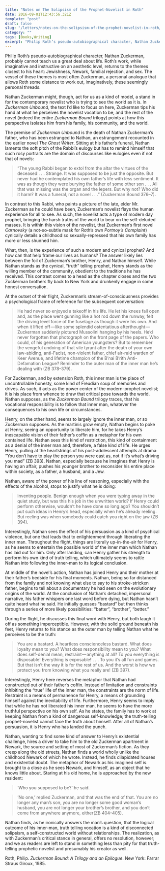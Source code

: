 ```yaml
---
title: "Notes on The Solipsism of the Prophet-Novelist in Roth"
date: 2016-09-01T12:43:56.321Z
template: "post"
draft: false
slug: "/letters/notes-on-the-solipsism-of-the-prophet-novelist-in-roth/"
category: ""
tags: [Books,Writing]
excerpt: "Philip Roth’s pseudo-autobiographical character, Nathan Zuckerman, probably cannot teach us a great deal about life. Roth’s work, while imaginative and instructive on an aesthetic level, returns to…"
---
```



Philip Roth’s pseudo-autobiographical character, Nathan Zuckerman, probably cannot teach us a great deal about life. Roth’s work, while imaginative and instructive on an aesthetic level, returns to the themes closest to his heart: Jewishness, Newark, familial rejection, and sex. The vessel of these themes is most often Zuckerman, a personal analogue that allows Roth some distance to work out, imaginatively, these seemingly personal threads.

Nathan Zuckerman might, though, act for us as a kind of model, a stand in for the contemporary novelist who is trying to see the world as it is. In _Zuckerman Unbound_, the text I’d like to focus on here, Zuckerman tips his hand at what he perceives the novelist vocation to be, and the rest of the novel (indeed the entire _Zuckerman Bound_ trilogy) points at how this perspective isolates him from his family, his community, and the world.

The premise of _Zuckerman Unbound_ is the death of Nathan Zuckerman’s father, who has been estranged to Nathan, an estrangement recounted in the earlier novel _The Ghost Writer_. Sitting at his father’s funeral, Nathan laments the soft pitch of the Rabbi’s eulogy but has to remind himself that such rosy portraits are the domain of discourses like eulogies even if not that of novels:

> “The young Rabbi began to extol from the altar the virtues of the deceased . . . Strange. It was supposed to be just the opposite. But never had he contemplated his own father’s life with less sentiment. It was as though they were burying the father of some other son . . . All that was missing was the organ and the lepers. But why not? Who did it harm? It was a funeral, not a novel . . .” (Zuckerman Bound 376–7).

In contrast to this Rabbi, who paints a picture of the late, elder Mr. Zuckerman as he could have been, Zuckerman’s novelist flays the human experience for all to see. As such, the novelist acts a type of modern day prophet, bringing the harsh truths of the world to bear on the self-deluded masses. It is within this vision of the novelist, that Zuckerman’s first novel _Carnovsky_ (a not-so-subtle mask for Roth’s own _Portnoy’s Complaint_) cynically details a childhood so sexually-repressed that his own family has more or less shunned him.

What, then, is the experience of such a modern and cynical prophet? And how can that help frame our lives as humans? The answer likely lies between the foil of Zuckerman’s brother, Henry, and Nathan himself. While Nathan stands as the cynical, “truth” telling prophet, Henry stands as the willing member of the community, obedient to the traditions he has received. This contrast comes to a head as the chapter closes and the two Zuckerman brothers fly back to New York and drunkenly engage in some honest conversation.

At the outset of their flight, Zuckerman’s stream-of-consciousness provides a psychological frame of reference for the subsequent conversation:

> He had never so enjoyed a takeoff in his life. He let his knees fall open and, as the place went gunning like a hot rod down the runway, felt the driving level force of the fuselage as though it were his own. And when it lifted off — like some splendid ostentatious afterthought — Zuckerman suddenly pictured Mussolini hanging by his heels. He’d never forgotten that photograph on the front page of the papers. Who could, of his generation of American youngsters? But to remember the vengeful undoing of that vile tyrant after the death of your own law-abiding, anti-Facist, non-violent father, chief air-raid warden of Keer Avenue, and lifetime champion of the B’nai B’rith Anti-Defamation League? Reminder to the outer man of the inner man he’s dealing with (ZB 378–379).

For Zuckerman, and by extension Roth, this inner man is the place of uncontrollable honesty, some kind of Freudian soup of memories and drives. As such, it acts as the power center of the modern-prophet novelist; it is his place from whence to draw that critical pose towards the world. Nathan supposes, as the _Zuckerman Bound_ trilogy traces, that his vocational responsibility is to follow that inner man, whatever the consequences to his own life or circumstances.

Henry, on the other hand, seems to largely ignore the inner man, or so Zuckerman supposes. As the martinis grow empty, Nathan begins to poke at Henry, seeing an opportunity to liberate him, for he takes Henry’s inescapable vision of their father’s coffin as a metaphor for his own contained life. Nathan sees this kind of restriction, this kind of containment as a denial of the inner man and, therefore, a false kind of life. He urges Henry, pulling at the heartstrings of his post-adolescent attempts at drama: “You don’t have to play the person you were cast as, not if it’s what’s driving you mad” (ZB 393). Nathan, especially because he imagines that Henry is having an affair, pushes his younger brother to reconsider his entire place within society, as a father, a husband, and a Jew.

Nathan, aware of the power of his line of reasoning, especially with the effects of the alcohol, stops to justify what he is doing:

> Inventing people. Benign enough when you were typing away in the quiet study, but was this his job in the unwritten world? If Henry could perform otherwise, wouldn’t he have done so long ago? You shouldn’t put such ideas in Henry’s head, especially when he’s already reeling. But reeling was when somebody could catch you right on the jaw (ZB 394).

Interestingly, Nathan sees the effect of his persuasion as a kind of psychical violence, but one that leads that to enlightenment through liberating the inner man. Throughout the flight, things are literally up-in-the-air for Henry, as he seems to entertain the possible world of the inner man which Nathan has laid out for him. Only after landing, can Henry gather his strength to perform his own kind of truth telling, which ultimately seems to rattle Nathan into following the inner-man to its logical conclusion.

At middle of the novel’s action, Nathan has joined Henry and their mother at their father’s bedside for his final moments. Nathan, being so far distanced from the family and not knowing what else to say to his stroke-stricken father, begins to tell about a documentary he had seen on the evolutionary origins of the world. At the conclusion of Nathan’s detached, impersonal narrative, his father whispers one last word before dying, but Nathan hasn’t quite heard what he said. He initially guesses “bastard” but then thinks through a series of more likely possibilities: “batter”, “brother”, “better.”

During the flight, he discusses this final word with Henry, but both laugh it off as something imperceptible. However, with the solid ground beneath his feet, Henry returns to his stance as the outer man by telling Nathan what he perceives to be the truth:

> You are a bastard. A heartless conscienceless bastard. What does loyalty mean to you? What does responsibility mean to you? What does self-denial mean, restraint — anything at all? To you everything is disposable! Everything is exposable! . . . To you it’s all fun and games. But that isn’t the way it is for the rest of us. And the worst is how we protect you from knowing what you really are! (ZB 397).

Interestingly, Henry here reverses the metaphor that Nathan had constructed out of their father’s coffin. Instead of limitation and constraints inhibiting the “true” life of the inner man, the constraints are the norm of life. Restraint is a means of permanence for Henry, a means of grounding himself against the inevitability of life. Furthermore, Henry seems to imply that while he has not liberated his inner man, he seems to have the more truthful perspective on his own self. As he states, the family has to work at keeping Nathan from a kind of dangerous self-knowledge; the truth-telling prophet-novelist cannot face the truth about himself. After all of Nathan’s persuasion, it is Henry who has landed the punch.

Nathan, wanting to find some kind of answer to Henry’s existential challenge, hires a driver to take him to the old Zuckerman apartment in Newark, the source and setting of most of Zuckerman’s fiction. As they creep along the old streets, Nathan finds a world wholly unlike the childhood Newark of which he wrote. Instead, he finds dilapidated houses and existential doubt. The metaphor of Newark as his imagined self is brought to a close as he sees Newark, and himself, as an object that he knows little about. Staring at his old home, he is approached by the new resident:

> ‘Who you supposed to be?’ he said.

> ‘No one,’ replied Zuckerman, and that was the end of that. You are no longer any man’s son, you are no longer some good woman’s husband, you are not longer your brother’s brother, and you don’t come from anywhere anymore, either(ZB 404–405).

Nathan finds, as he ironically answers the man’s question, that the logical outcome of his inner-man, truth telling vocation is a kind of disconnected solipsism, a self-constructed world without relationships. The realization, as with Zuckerman’s critical stance in general, offers no resolution, however; and we as readers are left to stand in something less than pity for that truth-telling prophetic novelist and presumably his creator as well.

Roth, Philip. _Zuckerman Bound: A Trilogy and an Epilogue_. New York: Farrar Straus Giroux, 1985.
